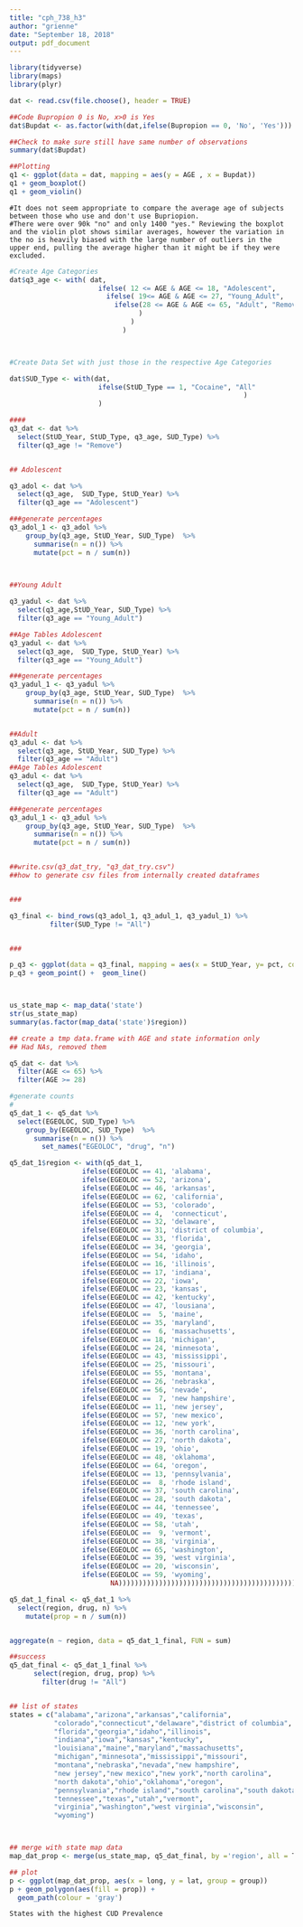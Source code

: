 ---
title: "cph_738_h3"
author: "grienne"
date: "September 18, 2018"
output: pdf_document
---

```{r Foundation}

library(tidyverse)
library(maps)
library(plyr)

dat <- read.csv(file.choose(), header = TRUE)

```



```{r Question 1}

##Code Bupropion 0 is No, x>0 is Yes
dat$Bupdat <- as.factor(with(dat,ifelse(Bupropion == 0, 'No', 'Yes')))

##Check to make sure still have same number of observations
summary(dat$Bupdat)                 

##Plotting
q1 <- ggplot(data = dat, mapping = aes(y = AGE , x = Bupdat))
q1 + geom_boxplot()
q1 + geom_violin()

```



```{Question 2}

#It does not seem appropriate to compare the average age of subjects between those who use and don't use Bupriopion.
#There were over 90k "no" and only 1400 "yes." Reviewing the boxplot and the violin plot shows similar averages, however the variation in the no is heavily biased with the large number of outliers in the upper end, pulling the average higher than it might be if they were excluded. 

```


```{r Question 3}

#Create Age Categories
dat$q3_age <- with( dat,
                      ifelse( 12 <= AGE & AGE <= 18, "Adolescent", 
                        ifelse( 19<= AGE & AGE <= 27, "Young_Adult",
                          ifelse(28 <= AGE & AGE <= 65, "Adult", "Remove")      
                                )      
                              )
                            )



#Create Data Set with just those in the respective Age Categories

dat$SUD_Type <- with(dat,
                      ifelse(StUD_Type == 1, "Cocaine", "All"
                                                          )
                      )

####
q3_dat <- dat %>%
  select(StUD_Year, StUD_Type, q3_age, SUD_Type) %>%
  filter(q3_age != "Remove")


## Adolescent

q3_adol <- dat %>%
  select(q3_age,  SUD_Type, StUD_Year) %>%
  filter(q3_age == "Adolescent")

###generate percentages
q3_adol_1 <- q3_adol %>%
    group_by(q3_age, StUD_Year, SUD_Type)  %>%
      summarise(n = n()) %>%
      mutate(pct = n / sum(n))



##Young Adult  
  
q3_yadul <- dat %>%
  select(q3_age,StUD_Year, SUD_Type) %>%
  filter(q3_age == "Young_Adult")

##Age Tables Adolescent
q3_yadul <- dat %>%
  select(q3_age,  SUD_Type, StUD_Year) %>%
  filter(q3_age == "Young_Adult")

###generate percentages
q3_yadul_1 <- q3_yadul %>%
    group_by(q3_age, StUD_Year, SUD_Type)  %>%
      summarise(n = n()) %>%
      mutate(pct = n / sum(n))


##Adult
q3_adul <- dat %>%
  select(q3_age, StUD_Year, SUD_Type) %>%
  filter(q3_age == "Adult")
##Age Tables Adolescent
q3_adul <- dat %>%
  select(q3_age,  SUD_Type, StUD_Year) %>%
  filter(q3_age == "Adult")

###generate percentages
q3_adul_1 <- q3_adul %>%
    group_by(q3_age, StUD_Year, SUD_Type)  %>%
      summarise(n = n()) %>%
      mutate(pct = n / sum(n))


##write.csv(q3_dat_try, "q3_dat_try.csv")
##how to generate csv files from internally created dataframes


###

q3_final <- bind_rows(q3_adol_1, q3_adul_1, q3_yadul_1) %>%
          filter(SUD_Type != "All")


###

p_q3 <- ggplot(data = q3_final, mapping = aes(x = StUD_Year, y= pct, colour = q3_age))
p_q3 + geom_point() +  geom_line()



```


```{Question 4}
```


```{r Question 5}
us_state_map <- map_data('state') 
str(us_state_map)
summary(as.factor(map_data('state')$region))

## create a tmp data.frame with AGE and state information only
## Had NAs, removed them

q5_dat <- dat %>%
  filter(AGE <= 65) %>%
  filter(AGE >= 28)

#generate counts
#
q5_dat_1 <- q5_dat %>%
  select(EGEOLOC, SUD_Type) %>%  
    group_by(EGEOLOC, SUD_Type)  %>%
      summarise(n = n()) %>%
        set_names("EGEOLOC", "drug", "n")

q5_dat_1$region <- with(q5_dat_1,
                  ifelse(EGEOLOC == 41, 'alabama',
                  ifelse(EGEOLOC == 52, 'arizona',
                  ifelse(EGEOLOC == 46, 'arkansas',
                  ifelse(EGEOLOC == 62, 'california',
                  ifelse(EGEOLOC == 53, 'colorado',
                  ifelse(EGEOLOC == 4,  'connecticut',
                  ifelse(EGEOLOC == 32, 'delaware',
                  ifelse(EGEOLOC == 31, 'district of columbia',
                  ifelse(EGEOLOC == 33, 'florida',
                  ifelse(EGEOLOC == 34, 'georgia',
                  ifelse(EGEOLOC == 54, 'idaho',
                  ifelse(EGEOLOC == 16, 'illinois',
                  ifelse(EGEOLOC == 17, 'indiana',
                  ifelse(EGEOLOC == 22, 'iowa',
                  ifelse(EGEOLOC == 23, 'kansas',
                  ifelse(EGEOLOC == 42, 'kentucky',
                  ifelse(EGEOLOC == 47, 'lousiana',
                  ifelse(EGEOLOC ==  5, 'maine',
                  ifelse(EGEOLOC == 35, 'maryland',
                  ifelse(EGEOLOC ==  6, 'massachusetts',
                  ifelse(EGEOLOC == 18, 'michigan',
                  ifelse(EGEOLOC == 24, 'minnesota',
                  ifelse(EGEOLOC == 43, 'mississippi',
                  ifelse(EGEOLOC == 25, 'missouri',
                  ifelse(EGEOLOC == 55, 'montana',
                  ifelse(EGEOLOC == 26, 'nebraska',
                  ifelse(EGEOLOC == 56, 'nevade',
                  ifelse(EGEOLOC ==  7, 'new hampshire',
                  ifelse(EGEOLOC == 11, 'new jersey',
                  ifelse(EGEOLOC == 57, 'new mexico',
                  ifelse(EGEOLOC == 12, 'new york',
                  ifelse(EGEOLOC == 36, 'north carolina',
                  ifelse(EGEOLOC == 27, 'north dakota',
                  ifelse(EGEOLOC == 19, 'ohio',
                  ifelse(EGEOLOC == 48, 'oklahoma',
                  ifelse(EGEOLOC == 64, 'oregon',
                  ifelse(EGEOLOC == 13, 'pennsylvania',
                  ifelse(EGEOLOC ==  8, 'rhode island',
                  ifelse(EGEOLOC == 37, 'south carolina',
                  ifelse(EGEOLOC == 28, 'south dakota',
                  ifelse(EGEOLOC == 44, 'tennessee',
                  ifelse(EGEOLOC == 49, 'texas',
                  ifelse(EGEOLOC == 58, 'utah',
                  ifelse(EGEOLOC ==  9, 'vermont',
                  ifelse(EGEOLOC == 38, 'virginia',
                  ifelse(EGEOLOC == 65, 'washington',
                  ifelse(EGEOLOC == 39, 'west virginia',
                  ifelse(EGEOLOC == 20, 'wisconsin',
                  ifelse(EGEOLOC == 59, 'wyoming',
                         NA))))))))))))))))))))))))))))))))))))))))))))))))))

q5_dat_1_final <- q5_dat_1 %>%
  select(region, drug, n) %>%
    mutate(prop = n / sum(n))


aggregate(n ~ region, data = q5_dat_1_final, FUN = sum) 

##success
q5_dat_final <- q5_dat_1_final %>%
      select(region, drug, prop) %>%
        filter(drug != "All")


## list of states
states = c("alabama","arizona","arkansas","california",
           "colorado","connecticut","delaware","district of columbia",
           "florida","georgia","idaho","illinois",
           "indiana","iowa","kansas","kentucky",
           "louisiana","maine","maryland","massachusetts",
           "michigan","minnesota","mississippi","missouri",
           "montana","nebraska","nevada","new hampshire",
           "new jersey","new mexico","new york","north carolina",
           "north dakota","ohio","oklahoma","oregon",
           "pennsylvania","rhode island","south carolina","south dakota",
           "tennessee","texas","utah","vermont",
           "virginia","washington","west virginia","wisconsin",
           "wyoming")



## merge with state map data
map_dat_prop <- merge(us_state_map, q5_dat_final, by ='region', all = T) 

## plot
p <- ggplot(map_dat_prop, aes(x = long, y = lat, group = group)) 
p + geom_polygon(aes(fill = prop)) + 
  geom_path(colour = 'gray') 

```


```{Question 6}

States with the highest CUD Prevalence

```






